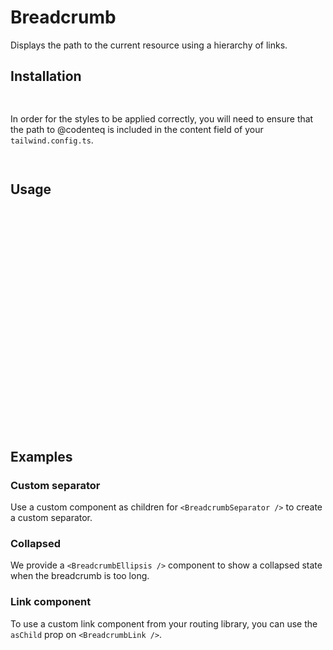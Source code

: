 

<Meta of={BreadcrumbStories} />

# Breadcrumb

Displays the path to the current resource using a hierarchy of links.

<Canvas of={BreadcrumbStories.Primary} />

## Installation

```bash
npm i @codenteq/interfeys
```

In order for the styles to be applied correctly, you will need to ensure that the path to @codenteq is included in the content field of your `tailwind.config.ts`.
```typescript
'./node_modules/@codenteq/**/*.{js,ts,jsx,tsx}'
```

## Usage

```typescript
import {
  Breadcrumb,
  BreadcrumbItem,
  BreadcrumbLink,
  BreadcrumbList,
  BreadcrumbPage,
  BreadcrumbSeparator,
} from "@codenteq/interfeys"
```

```typescript
<Breadcrumb>
  <BreadcrumbList>
    <BreadcrumbItem>
      <BreadcrumbLink href="/">Home</BreadcrumbLink>
    </BreadcrumbItem>
    <BreadcrumbSeparator />
    <BreadcrumbItem>
      <BreadcrumbLink href="/components">Components</BreadcrumbLink>
    </BreadcrumbItem>
    <BreadcrumbSeparator />
    <BreadcrumbItem>
      <BreadcrumbPage>Breadcrumb</BreadcrumbPage>
    </BreadcrumbItem>
  </BreadcrumbList>
</Breadcrumb>
```

## Examples

### Custom separator
Use a custom component as children for `<BreadcrumbSeparator />` to create a custom separator.

<Canvas of={BreadcrumbStories.CustomSeparator} />

### Collapsed
We provide a `<BreadcrumbEllipsis />` component to show a collapsed state when the breadcrumb is too long.

<Canvas of={BreadcrumbStories.Collapsed} />

### Link component
To use a custom link component from your routing library, you can use the `asChild` prop on `<BreadcrumbLink />`.

<Canvas of={BreadcrumbStories.LinkComponent} />